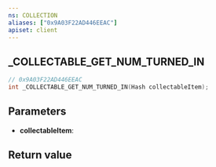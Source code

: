 ```yaml
---
ns: COLLECTION
aliases: ["0x9A03F22AD446EEAC"]
apiset: client
---
```

## _COLLECTABLE_GET_NUM_TURNED_IN

```c
// 0x9A03F22AD446EEAC
int _COLLECTABLE_GET_NUM_TURNED_IN(Hash collectableItem);
```


## Parameters
* **collectableItem**:

## Return value
